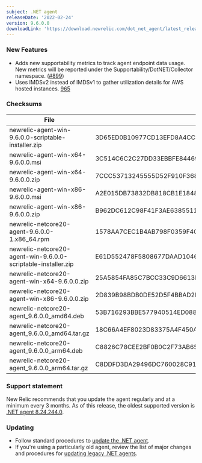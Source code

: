 ```yaml
---
subject: .NET agent
releaseDate: '2022-02-24'
version: 9.6.0.0
downloadLink: 'https://download.newrelic.com/dot_net_agent/latest_release'
---
```


### New Features

* Adds new supportability metrics to track agent endpoint data usage. New metrics will be reported under the Supportability/DotNET/Collector namespace. ([#899](https://github.com/newrelic/newrelic-dotnet-agent/pull/899))
* Uses IMDSv2 instead of IMDSv1 to gather utilization details for AWS hosted instances. [965](https://github.com/newrelic/newrelic-dotnet-agent/pull/965)

### Checksums

| File                                                          | SHA - 256  Hash                                                  |
| ------------------------------------------------------------- | ---------------------------------------------------------------- |
| newrelic-agent-win-9.6.0.0-scriptable-installer.zip           | 3D65ED0B10977CD13EFD8A4CC24B7F06B0B6B60E784830A09B4384EE6F5AD9BD |
| newrelic-agent-win-x64-9.6.0.0.msi                            | 3C514C6C2C27DD33EBBFE84469333CC812045B42626619AA5BE3519FCEC17EAB |
| newrelic-agent-win-x64-9.6.0.0.zip                            | 7CCC53713245555D52F910F368621DDC83F133A1A21F29FD917E2C515283B521 |
| newrelic-agent-win-x86-9.6.0.0.msi                            | A2E015DB73832DB818CB1E184890ED62B97FAF39EB75A45458881CB36AD1DEE3 |
| newrelic-agent-win-x86-9.6.0.0.zip                            | B962DC612C98F41F3AE63855119967246C7104CC65865F183F35E63CFF6AC36E |
| newrelic-netcore20-agent-9.6.0.0-1.x86_64.rpm                 | 1578AA7CEC1B4AB798F0359F404F1AED2720BEA4EA20A491F54A5E6FE14D0AAA |
| newrelic-netcore20-agent-win-9.6.0.0-scriptable-installer.zip | E61D552478F5808677DAAD10460B4C77C822157097BD4625E6CDBB9A20E65B53 |
| newrelic-netcore20-agent-win-x64-9.6.0.0.zip                  | 25A5854FA85C7BCC33C9D6613B4FF2271ABAAE303C3361AA18AD37B41E59E193 |
| newrelic-netcore20-agent-win-x86-9.6.0.0.zip                  | 2D839B98BDB0DE52D5F4BBAD2FF3DCE066492A4A21E81B49FE23397E9C22CCB9 |
| newrelic-netcore20-agent_9.6.0.0_amd64.deb                    | 53B716293BBE577940514ED088A456FD41498A1351464C00E4697B94EA867AE6 |
| newrelic-netcore20-agent_9.6.0.0_amd64.tar.gz                 | 18C66A4EF8023D83375A4F450A064892B5189A1BEEDBF393D2EB7E874F92CA96 |
| newrelic-netcore20-agent_9.6.0.0_arm64.deb                    | C8826C78CEE2BF0B0C2F73AB65FC06BE74DE931EFDDD0A162A5BF907589852E5 |
| newrelic-netcore20-agent_9.6.0.0_arm64.tar.gz                 | C8DDFD3DA29496DC760028C915E43FE54E46ACD10B213BB2F55F83DA82309431 |

### Support statement

New Relic recommends that you update the agent regularly and at a minimum every 3 months. As of this release, the oldest supported version is [.NET agent 8.24.244.0](/docs/release-notes/agent-release-notes/net-release-notes/net-agent-8242440).

### Updating

* Follow standard procedures to [update the .NET agent](/docs/agents/net-agent/installation-configuration/update-net-agent).
* If you're using a particularly old agent, review the list of major changes and procedures for [updating legacy .NET agents](/docs/agents/net-agent/troubleshooting/upgrade-legacy-net-agents).
